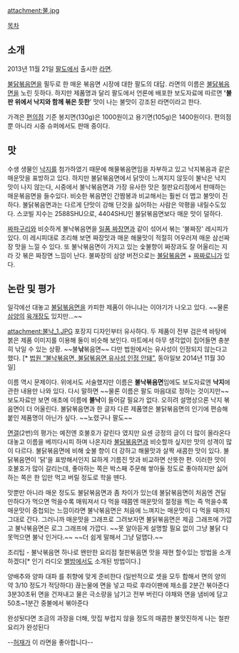 attachment:불.jpg

[[목차]]

== 소개 ==
2013년 11월 21일 [[팔도]]에서 출시한 [[라면]].

[[불닭볶음면]]을 필두로 한 매운 볶음면 시장에 대한 팔도의 대답. 라면의 이름은 [[불닭볶음면]]을 노린 듯하다. 하지만 제품명과 달리 팔도에서 언론에 배포한 보도자료에 따르면 ''''불판 위에서 낙지와 함께 볶은 듯한'''' 맛이 나는 불맛이 강조된 라면이라고 한다. 

가격은 [[편의점]] 기준 봉지면(130g)은 1000원이고 용기면(105g)은 1400원이다. 편의점뿐 아니라 시중 슈퍼에서도 판매 중이다. 

== 맛 == 
수생 생물인 [[낙지]]를 첨가하였기 때문에 해물볶음면임을 자부하고 있고 낙지볶음과 같은 매운맛을 표방하고 있다. 
하지만 불닭볶음면에서 닭맛이 느껴지지 않듯이 불낙은 낙지 맛이 나지 않는다, 시중에서 불낙볶음면과 가장 유사한 맛은 철판요리점에서 판매하는 매운볶음면을 들수있다. 비슷한 볶음면인 간짬봉과 비교해서는 훨씬 더 맵고 불맛이 진하다.  불닭볶음면과는 다르게 단맛이 강해 단것을 싫어하는 사람은 악평을 내릴수도있다. 스코빌 지수는 2588SHU으로, 4404SHU인 불닭볶음면보다 매운 맛이 덜하다.

[[짜파구리]]와 비슷하게 불낙볶음면을 [[일품 짜장면]]과 같이 섞어서 볶는 '불짜장' 레시피가 있다. 이 레시피대로 조리해 보면 짜장맛과 매운 해물맛이 적절히 어우러져 매운 삼선짜장 맛을 느낄 수 있다. 또 불낙볶음면이 가지고 있는 숯불향이 짜장과도 잘 어울리는 지라 갓 볶은 짜장면 느낌이 난다. 불짜장의 삼양 버전으로는 [[삼양 불닭볶음면|불닭볶음면]] + [[짜짜로니]]가 있다.

== 논란 및 평가 ==
일각에선 대놓고 [[불닭볶음면]]을 카피한 제품이 아니냐는 이야기가 나오고 있다. ~~물론 [[삼양]]의 [[육개장]]도 있지만...~~

attachment:불낙_1.JPG
포장지 디자인부터 유사하다. 두 제품이 전부 검은색 바탕에 붉은 제품 이미지를 이용해 둘이 비슷해 보인다. 마트에서 아무 생각없이 집어들면 충분히 낚일 수 있는 상황. ~~불'''낚'''볶음면~~ 다만 법원에서는 유사성이 인정되지 않는다고 했다. [* [http://news.donga.com/3/01/20141130/68261098/1 법원 “불낙볶음면, 불닭볶음면 유사성 인정 안돼”], 동아일보 2014년 11월 30일]

이름 역시 문제이다. 위에서도 서술했지만 이름은 '''불낙볶음면'''임에도 보도자료엔 '''낙지'''에 관한 내용만 나와 있다. 다시 말하면 ~~물론 이름은 팔도 마음대로 정하는 것이지만~~ 보도자료만 보면 애초에 이름에 '''불낙'''이 들어갈 필요가 없다. 오히려 설명상으론 낙지 볶음면이 더 어울린다. 불닭볶음면과 한 글자 다른 제품명은 불닭볶음면의 인기에 편승해 붙인 제품명이 아닌가 싶다. ~~노렸구나 팔도~~

[[면갤]](2번)의 평가는 예전엔 호불호가 갈린다 였지만 요센 긍정의 글이 더 많이 올라온다
대놓고 이름을 베끼다시피 하며 나온지라 [[불닭볶음면]]과 비슷할까 싶지만 맛의 성격이 많이 다르다. 불닭볶음면에 비해 숯불 향이 더 강하고 해물맛과 살짝 새콤한 맛이 있다. 불닭볶음면이 '닭'을 표방해서인지 묘하게 기름진 맛과 비교하면 산뜻한 편.
이러한 맛이 호불호가 많이 갈리는데, 좋아하는 쪽은 박스째 주문해 쌓아둘 정도로 좋아하지만 싫어하는 쪽은 한 입만 먹고 버릴 정도로 학을 뗀다.

맛뿐만 아니라 매운 정도도 불닭볶음면과 좀 차이가 있는데 불닭볶음면이 처음엔 견딜 만하다가 먹으면 먹을수록 매워져서 다 먹을 때쯤엔 매운맛의 절정을 찍는 즉 먹을수록 매운맛이 중첩되는 느낌이라면 불낙볶음면은 처음에 느껴지는 매운맛이 다 먹을 때까지 그대로 간다. 그러니까 매운맛을 그래프로 그려보자면 불닭볶음면은 제곱 그래프에 가깝고 불낙볶음면은 로그 그래프에 가깝다. ~~못 알아듣게 설명할 필요 없이 그냥 불닭 다 못먹으면 불낙 인거다.~~ ~~더 쉽게 말해서 그냥 덜맵다.~~


조리팁 - 불낙볶음면 하나로 왠만한 요리점 철판볶음면 맛을 재현 할수있는 방법을 소개하겠다[* 인기 라디오 [[별밤]]에서도 소개된 방법이다.] 

양배추와 양파 대파 를 취향에 맞게 준비한다 (일반적으로 셋을 모두 합해서 면의 양의 약 3/10 정도가 적당하다)
끊는물에 면을 넣고 따로 후라이팬에 채소를 2분간 볶아준다
3분30초뒤 면을 건져내고 물은 극소량을 남기고 전부 버린다
야채와 면을 냄비에 담고 50초~1분간 중불에서 볶아준다

완성됫다면 조금의 과장을 더해, 맛집 부럽지 않을 정도의 매콤한 불맛진하게 나는 철판요리가 완성된다

--[[허재]]가 이 라면을 좋아합니다--
